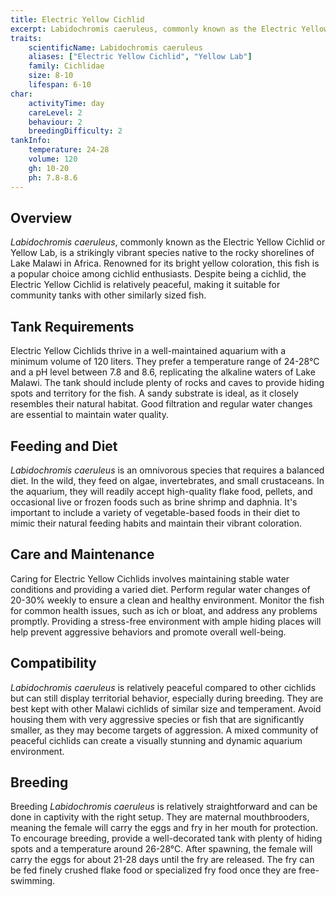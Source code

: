```yaml
---
title: Electric Yellow Cichlid
excerpt: Labidochromis caeruleus, commonly known as the Electric Yellow Cichlid, is a vibrant and hardy fish, popular for its striking yellow coloration and peaceful nature.
traits:
    scientificName: Labidochromis caeruleus
    aliases: ["Electric Yellow Cichlid", "Yellow Lab"]
    family: Cichlidae
    size: 8-10
    lifespan: 6-10
char:
    activityTime: day
    careLevel: 2
    behaviour: 2
    breedingDifficulty: 2
tankInfo:
    temperature: 24-28
    volume: 120
    gh: 10-20
    ph: 7.8-8.6
---
```


## Overview
*Labidochromis caeruleus*, commonly known as the Electric Yellow Cichlid or Yellow Lab, is a strikingly vibrant species native to the rocky shorelines of Lake Malawi in Africa. Renowned for its bright yellow coloration, this fish is a popular choice among cichlid enthusiasts. Despite being a cichlid, the Electric Yellow Cichlid is relatively peaceful, making it suitable for community tanks with other similarly sized fish.

## Tank Requirements
Electric Yellow Cichlids thrive in a well-maintained aquarium with a minimum volume of 120 liters. They prefer a temperature range of 24-28°C and a pH level between 7.8 and 8.6, replicating the alkaline waters of Lake Malawi. The tank should include plenty of rocks and caves to provide hiding spots and territory for the fish. A sandy substrate is ideal, as it closely resembles their natural habitat. Good filtration and regular water changes are essential to maintain water quality.

## Feeding and Diet
*Labidochromis caeruleus* is an omnivorous species that requires a balanced diet. In the wild, they feed on algae, invertebrates, and small crustaceans. In the aquarium, they will readily accept high-quality flake food, pellets, and occasional live or frozen foods such as brine shrimp and daphnia. It's important to include a variety of vegetable-based foods in their diet to mimic their natural feeding habits and maintain their vibrant coloration.

## Care and Maintenance
Caring for Electric Yellow Cichlids involves maintaining stable water conditions and providing a varied diet. Perform regular water changes of 20-30% weekly to ensure a clean and healthy environment. Monitor the fish for common health issues, such as ich or bloat, and address any problems promptly. Providing a stress-free environment with ample hiding places will help prevent aggressive behaviors and promote overall well-being.

## Compatibility
*Labidochromis caeruleus* is relatively peaceful compared to other cichlids but can still display territorial behavior, especially during breeding. They are best kept with other Malawi cichlids of similar size and temperament. Avoid housing them with very aggressive species or fish that are significantly smaller, as they may become targets of aggression. A mixed community of peaceful cichlids can create a visually stunning and dynamic aquarium environment.

## Breeding
Breeding *Labidochromis caeruleus* is relatively straightforward and can be done in captivity with the right setup. They are maternal mouthbrooders, meaning the female will carry the eggs and fry in her mouth for protection. To encourage breeding, provide a well-decorated tank with plenty of hiding spots and a temperature around 26-28°C. After spawning, the female will carry the eggs for about 21-28 days until the fry are released. The fry can be fed finely crushed flake food or specialized fry food once they are free-swimming.
